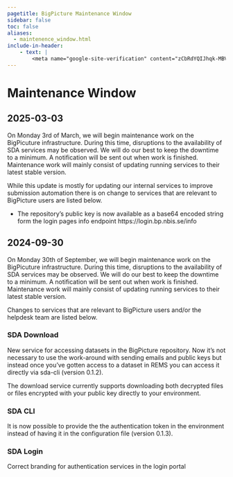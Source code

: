 ```yaml
---
pagetitle: BigPicture Maintenance Window
sidebar: false
toc: false
aliases:
  - maintenence_window.html
include-in-header:
    - text: |
        <meta name="google-site-verification" content="zCbRdYQIJhqk-MBVfUpr3GXL0AMrCZmCz0jnPcctmwU" />
---
```


# Maintenance Window

## 2025-03-03

On Monday 3rd of March, we will begin maintenance work on the BigPicuture infrastructure. During this time, disruptions to the availability of SDA services may be observed. We will do our best to keep the downtime to a minimum. A notification will be sent out when work is finished. Maintenance work will mainly consist of updating running services to their latest stable version.

While this update is mostly for updating our internal services to improve submission automation there is on change to services that are relevant to BigPicture users are listed below.

 * The repository's public key is now available as a base64 encoded string form the login pages info endpoint https://login.bp.nbis.se/info

## 2024-09-30

On Monday 30th of September, we will begin maintenance work on the BigPicuture infrastructure. During this time, disruptions to the availability of SDA services may be observed. We will do our best to keep the downtime to a minimum. A notification will be sent out when work is finished. Maintenance work will mainly consist of updating running services to their latest stable version.

Changes to services that are relevant to BigPicture users and/or the helpdesk team are listed below.

### SDA Download

New service for accessing datasets in the BigPicture repository. Now it’s not necessary to use the work-around with sending emails and public keys but instead once you’ve gotten access to a dataset in REMS you can access it directly via sda-cli (version 0.1.2).

The download service currently supports downloading both decrypted files or files encrypted with your public key directly to your environment.

### SDA CLI

It is now possible to provide the the authentication token in the environment instead of having it in the configuration file (version 0.1.3).

### SDA Login

Correct branding for authentication services in the login portal

